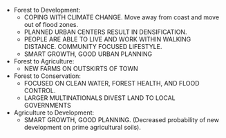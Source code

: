 * Forest to Development:
    - COPING WITH CLIMATE CHANGE. Move away from coast and move out of flood zones.
    - PLANNED URBAN CENTERS RESULT IN DENSIFICATION.
    - PEOPLE ARE ABLE TO LIVE AND WORK WITHIN WALKING DISTANCE.  COMMUNITY FOCUSED LIFESTYLE.
    - SMART GROWTH, GOOD URBAN PLANNING
* Forest to Agriculture:
    - NEW FARMS ON OUTSKIRTS OF TOWN
* Forest to Conservation:
    - FOCUSED ON CLEAN WATER, FOREST HEALTH, AND FLOOD CONTROL.
    - LARGER MULTINATIONALS DIVEST LAND TO LOCAL GOVERNMENTS
* Agriculture to Development:
    - SMART GROWTH, GOOD PLANNING.  (Decreased probability of new development on prime agricultural soils).
